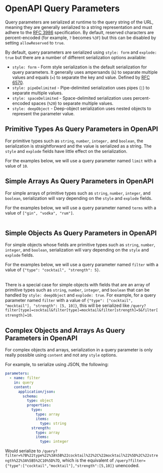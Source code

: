 
# OpenAPI Query Parameters

Query parameters are serialized at runtime to the query string of the URL, meaning they are generally serialized to a string representation and must adhere to the [RFC 3986](https://www.rfc-editor.org/rfc/rfc3986) specification. By default, reserved characters are percent-encoded (for example, `?` becomes `%3F`) but this can be disabled by setting `allowReserved` to `true`.

By default, query parameters are serialized using `style: form` and `explode: true` but there are a number of different serialization options available:

- `style: form` - Form style serialization is the default serialization for query parameters. It generally uses ampersands (`&`) to separate multiple values and equals (`=`) to separate the key and value. Defined by [RFC 6570](https://tools.ietf.org/html/rfc6570#section-3.2.8).
- `style: pipeDelimited` - Pipe-delimited serialization uses pipes (`|`) to separate multiple values.
- `style: spaceDelimited` - Space-delimited serialization uses percent-encoded spaces (`%20`) to separate multiple values.
- `style: deepObject` - Deep-object serialization uses nested objects to represent the parameter value.

## Primitive Types As Query Parameters in OpenAPI

For primitive types such as `string`, `number`, `integer,` and `boolean`, the serialization is straightforward and the value is serialized as a string. The `style` and `explode` fields have little effect on the serialization.

For the examples below, we will use a query parameter named `limit` with a value of `10`.

<Table
  title="Primitive Types Serialization"
  data={[
    {
      style: "`form`",
      explodeTrue: "/query?limit=10 (default)",
      explodeFalse: "/query?limit=10"
    },
    {
      style: "`pipeDelimited`",
      explodeTrue: "/query?limit=10",
      explodeFalse: "/query?limit=10"
    },
    {
      style: "`spaceDelimited`",
      explodeTrue: "/query?limit=10",
      explodeFalse: "/query?limit=10"
    },
    {
      style: "`deepObject`",
      explodeTrue: "**NOT VALID**",
      explodeFalse: "**NOT VALID**"
    }
  ]}
  columns={[
    {
      key: "style",
      header: "Style"
    },
    {
      key: "explodeTrue",
      header: "Explode == `true`"
    },
    {
      key: "explodeFalse",
      header: "Explode == `false`"
    }
  ]}
/>

## Simple Arrays As Query Parameters in OpenAPI

For simple arrays of primitive types such as `string`, `number`, `integer`, and `boolean`, serialization will vary depending on the `style` and `explode` fields.

For the examples below, we will use a query parameter named `terms` with a value of `["gin", "vodka", "rum"]`.

<Table
  title="Simple Arrays Serialization"
  data={[
    {
      style: "`form`",
      explodeTrue: "/query?terms=gin&terms=vodka&terms=rum (default)",
      explodeFalse: "/query?terms=gin,vodka,rum"
    },
    {
      style: "`pipeDelimited`",
      explodeTrue: "/query?terms=gin&terms=vodka&terms=rum",
      explodeFalse: "/query?terms=gin|vodka|rum"
    },
    {
      style: "`spaceDelimited`",
      explodeTrue: "/query?terms=gin&terms=vodka&terms=rum",
      explodeFalse: "/query?terms=gin%20vodka%20rum"
    },
    {
      style: "`deepObject`",
      explodeTrue: "**NOT VALID**",
      explodeFalse: "**NOT VALID**"
    }
  ]}
  columns={[
    {
      key: "style",
      header: "Style"
    },
    {
      key: "explodeTrue",
      header: "Explode == `true`"
    },
    {
      key: "explodeFalse",
      header: "Explode == `false`"
    }
  ]}
/>

## Simple Objects As Query Parameters in OpenAPI

For simple objects whose fields are primitive types such as `string`, `number`, `integer`, and `boolean`, serialization will vary depending on the `style` and `explode` fields.

For the examples below, we will use a query parameter named `filter` with a value of `{"type": "cocktail", "strength": 5}`.

<Table
  title="Simple Objects Serialization"
  data={[
    {
      style: "`form`",
      explodeTrue: "/query?type=cocktail&strength=5 (default)",
      explodeFalse: "/query?filter=type,cocktail,strength,5"
    },
    {
      style: "`pipeDelimited`",
      explodeTrue: "/query?type=cocktail&strength=5",
      explodeFalse: "/query?filter=type|cocktail|strength|5"
    },
    {
      style: "`spaceDelimited`",
      explodeTrue: "/query?type=cocktail&strength=5",
      explodeFalse: "/query?filter=type%20cocktail%20strength%205"
    },
    {
      style: "`deepObject`",
      explodeTrue: "/query?filter[type]=cocktail&filter[strength]=5",
      explodeFalse: "**NOT VALID**"
    }
  ]}
  columns={[
    {
      key: "style",
      header: "Style"
    },
    {
      key: "explodeTrue",
      header: "Explode == `true`"
    },
    {
      key: "explodeFalse",
      header: "Explode == `false`"
    }
  ]}
/>

There is a special case for simple objects with fields that are an array of primitive types such as `string`, `number`, `integer`, and `boolean` that can be handled by `style: deepObject` and `explode: true`. For example, for a query parameter named `filter` with a value of `{"type": ["cocktail", "mocktail"], "strength": [5, 10]}`, this will be serialized like `/query?filter[type]=cocktail&filter[type]=mocktail&filter[strength]=5&filter[strength]=10`.

## Complex Objects and Arrays As Query Parameters in OpenAPI

For complex objects and arrays, serialization in a query parameter is only really possible using `content` and not any `style` options.

For example, to serialize using JSON, the following:

```yaml
parameters:
  - name: filter
    in: query
    content:
      application/json:
        schema:
          type: object
          properties:
            type:
              type: array
              items:
                type: string
            strength:
              type: array
              items:
                type: integer
```

Would serialize to `/query?filter=%7B%22type%22%3A%5B%22cocktail%22%2C%22mocktail%22%5D%2C%22strength%22%3A%5B5%2C10%5D%7D`, which is the equivalent of `/query?filter={"type":["cocktail","mocktail"],"strength":[5,10]}` unencoded.
